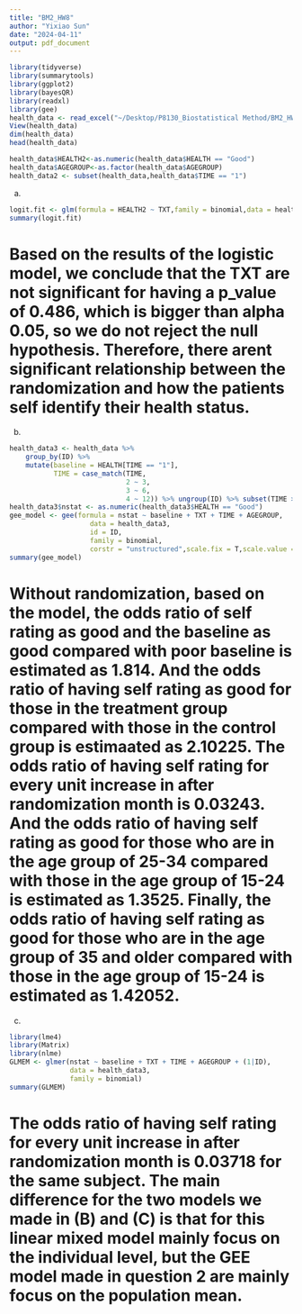 ```yaml
---
title: "BM2_HW8"
author: "Yixiao Sun"
date: "2024-04-11"
output: pdf_document
---
```


```r
library(tidyverse)
library(summarytools)
library(ggplot2) 
library(bayesQR)
library(readxl)
library(gee)
health_data <- read_excel("~/Desktop/P8130_Biostatistical Method/BM2_HW8/HW8-HEALTH.xlsx")
View(health_data)
dim(health_data)
head(health_data)

health_data$HEALTH2<-as.numeric(health_data$HEALTH == "Good")
health_data$AGEGROUP<-as.factor(health_data$AGEGROUP)
health_data2 <- subset(health_data,health_data$TIME == "1")
```
a)
```r
logit.fit <- glm(formula = HEALTH2 ~ TXT,family = binomial,data = health_data2)
summary(logit.fit)
```
# Based on the results of the logistic model, we conclude that the TXT are not significant for having a p_value of 0.486, which is bigger than alpha 0.05, so we do not reject the null hypothesis. Therefore, there arent significant relationship between the randomization and how the patients self identify their health status. 



b)
```r
health_data3 <- health_data %>% 
    group_by(ID) %>% 
    mutate(baseline = HEALTH[TIME == "1"],
           TIME = case_match(TIME,
                             2 ~ 3,
                             3 ~ 6,
                             4 ~ 12)) %>% ungroup(ID) %>% subset(TIME > "1")
health_data3$nstat <- as.numeric(health_data3$HEALTH == "Good")
gee_model <- gee(formula = nstat ~ baseline + TXT + TIME + AGEGROUP,
                    data = health_data3, 
                    id = ID, 
                    family = binomial,
                    corstr = "unstructured",scale.fix = T,scale.value = 1)
summary(gee_model)

```
# Without randomization, based on the model, the odds ratio of self rating as good and the baseline as good compared with poor baseline is estimated as 1.814. And the odds ratio of having self rating as good for those in the treatment group compared with those in the control group is estimaated as 2.10225. The odds ratio of having self rating for every unit increase in after randomization month is 0.03243. And the odds ratio of having self rating as good for those who are in the age group of 25-34 compared with those in the age group of 15-24 is estimated as 1.3525. Finally, the odds ratio of having self rating as good for those who are in the age group of 35 and older compared with those in the age group of 15-24 is estimated as 1.42052.



c)
```r
library(lme4)
library(Matrix)
library(nlme)
GLMEM <- glmer(nstat ~ baseline + TXT + TIME + AGEGROUP + (1|ID),
               data = health_data3, 
               family = binomial)
summary(GLMEM)
```
# The odds ratio of having self rating for every unit increase in after randomization month is 0.03718 for the same subject. The main difference for the two models we made in (B) and (C) is that for this linear mixed model mainly focus on the  individual level, but the GEE model made in question 2 are mainly focus on the population mean.
